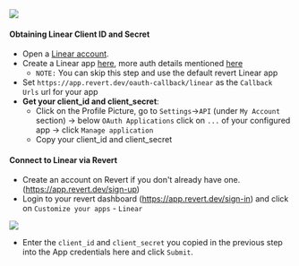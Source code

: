 <img src="https://res.cloudinary.com/dfcnic8wq/image/upload/v1705659720/Revert/Docs/sbe7za4vsrlnj1uzctio.png" />

#### Obtaining Linear Client ID and Secret

-   Open a [Linear account](https://linear.app/signup).
-   Create a Linear app [here](https://linear.app/revertinc/settings/api/applications/new), more auth details mentioned [here](https://developers.linear.app/docs/oauth/authentication#id-1.-create-an-oauth2-application-in-linear)
    -   `NOTE:` You can skip this step and use the default revert Linear app
-   Set `https://app.revert.dev/oauth-callback/linear` as the `Callback Urls` url for your app
-   **Get your client_id and client_secret**:
    -   Click on the Profile Picture, go to `Settings`->`API` (under `My Account` section) -> below `OAuth Applications` click on `...` of your configured app -> click `Manage application`
    -   Copy your client_id and client_secret

#### Connect to Linear via Revert

-   Create an account on Revert if you don't already have one. (https://app.revert.dev/sign-up)
-   Login to your revert dashboard (https://app.revert.dev/sign-in) and click on `Customize your apps` - `Linear`

<img src="https://res.cloudinary.com/dfcnic8wq/image/upload/v1705652583/Revert/Docs/nwlrrom2sw5xj7dsgznv.png" />

-   Enter the `client_id` and `client_secret` you copied in the previous step into the App credentials here and click `Submit`.

